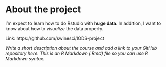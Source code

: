 
# About the project

I'm expect to learn how to do Rstudio with **huge data**. In addition, I want to know about how to *visualize* the data properly.

Link: https://github.com/swinesci/IODS-project

*Write a short description about the course and add a link to your GitHub repository here. This is an R Markdown (.Rmd) file so you can use R Markdown syntax.*
